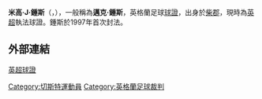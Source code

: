 {{Infobox football official
| name = 鍾斯<br>Mike Jones
| fullname = Michael J. Jones
| image =Mike-Jones-referee-cropped.jpg
| birth_date  = {{birth date and age|df=yes|1968|4|18}}
| birth_place = [[車士打|車士打]], [[柴郡|柴郡]], [[英格蘭|英格蘭]]
| death_date  = 
| death_place = 
| otheroccupation = 
| years1              = 1997–
| league1             = [[英足聯|英足聯]]
| role1               = [[球證|球證]]
| years2              = 2008–
| league2             = [[英超|英超]]
| role2               = 球證
}}
'''米高·J·鍾斯'''（{{lang-en|Michael J. Jones}}，{{bd|1968年|4月18日}}），一般稱為'''邁克·鍾斯'''，英格蘭足球[[球證|球證]]，出身於[[柴郡|柴郡]]，現時為[[英超|英超]]執法球證。鍾斯於1997年首次封法。

==外部連結==
[https://web.archive.org/web/20150315190010/http://www.premierleague.com/content/premierleague/en-gb/referees.html 英超球證]

{{DEFAULTSORT:Jones, Mile}}
[[Category:切斯特運動員|Category:切斯特運動員]]
[[Category:英格蘭足球裁判|Category:英格蘭足球裁判]]